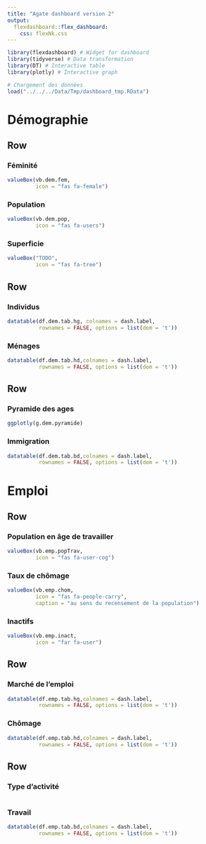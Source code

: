 ```yaml
---
title: "Agate dashboard version 2"
output: 
  flexdashboard::flex_dashboard:
    css: flexNk.css
---
```


```r
library(flexdashboard) # Widget for dashboard
library(tidyverse) # Data transformation
library(DT) # Interactive table
library(plotly) # Interactive graph

# Chargement des données
load("../../../Data/Tmp/dashboard_tmp.RData")

```

Démographie {data-orientation=rows}
=====================================  
    
Row
-------------------------------------

### Féminité

```r
valueBox(vb.dem.fem, 
         icon = "fas fa-female")
```

### Population

```r
valueBox(vb.dem.pop, 
         icon = "fas fa-users")
```

### Superficie

```r
valueBox("TODO", 
         icon = "fas fa-tree")
```

Row 
-------------------------------------
   
### Individus

```r
datatable(df.dem.tab.hg, colnames = dash.label,
          rownames = FALSE, options = list(dom = 't'))
```   
    
### Ménages

```r
datatable(df.dem.tab.hd,colnames = dash.label,
          rownames = FALSE, options = list(dom = 't'))
```

Row 
-------------------------------------
   
### Pyramide des ages

```r
ggplotly(g.dem.pyramide) 
```   

### Immigration

```r
datatable(df.dem.tab.bd,colnames = dash.label,
          rownames = FALSE, options = list(dom = 't')) 
```   


Emploi {data-orientation=rows}
=====================================  
    
Row
-------------------------------------

### Population en âge de travailler

```r
valueBox(vb.emp.popTrav, 
         icon = "fas fa-user-cog")
```

### Taux de chômage

```r
valueBox(vb.emp.chom, 
         icon = "fas fa-people-carry",
         caption = "au sens du recensement de la population")
```

### Inactifs

```r
valueBox(vb.emp.inact, 
         icon = "far fa-user")
```


Row 
-------------------------------------
   
### Marché de l'emploi

```r
datatable(df.emp.tab.hg,colnames = dash.label,
          rownames = FALSE, options = list(dom = 't'))
```   
    
### Chômage

```r
datatable(df.emp.tab.hd,colnames = dash.label,
          rownames = FALSE, options = list(dom = 't'))
```

Row 
-------------------------------------
   
### Type d'activité

```r

```   

### Travail

```r
datatable(df.emp.tab.bd,colnames = dash.label,
          rownames = FALSE, options = list(dom = 't'))
```   



